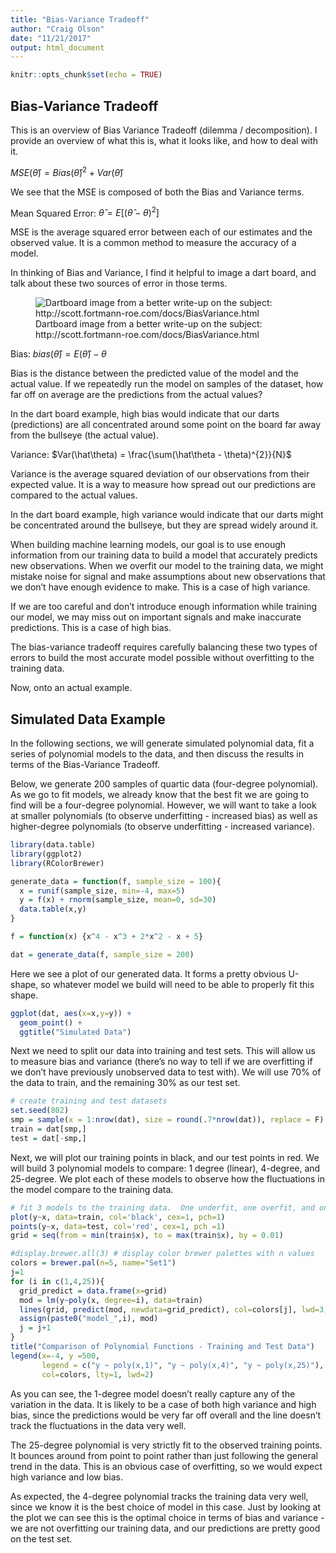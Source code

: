 ```yaml
---
title: "Bias-Variance Tradeoff"
author: "Craig Olson"
date: "11/21/2017"
output: html_document
---
```


```r
knitr::opts_chunk$set(echo = TRUE)
```

## Bias-Variance Tradeoff

This is an overview of Bias Variance Tradeoff (dilemma / decomposition).  I provide an overview of what
this is, what it looks like, and how to deal with it.

$MSE(\hat\theta) = Bias(\hat\theta)^{2} + Var(\hat\theta)$

We see that the MSE is composed of both the Bias and Variance terms.

Mean Squared Error: $\hat\theta = E[(\hat\theta - \theta)^{2}]$

MSE is the average squared error between each of our estimates and the observed value.  It is a common method to measure the accuracy of a model.

In thinking of Bias and Variance, I find it helpful to image a dart board, and talk about these two sources of error in those terms.

![Dartboard image from a better write-up on the subject: http://scott.fortmann-roe.com/docs/BiasVariance.html](/Users/craig/Documents/Practice/R-Machine-Learning/BiasVarianceTradeoff/darts.png)




Bias: $bias(\hat\theta) = E(\hat\theta) - \theta$

Bias is the distance between the predicted value of the model and the actual value.  If we repeatedly run the model on samples of the dataset, how far off on average are the predictions from the actual values?  

In the dart board example, high bias would indicate that our darts (predictions) are all concentrated around some point on the board far away from the bullseye (the actual value).

Variance: $Var(\hat\theta) = \frac{\sum(\hat\theta - \theta)^{2}}{N}$

Variance is the average squared deviation of our observations from their expected value.  It is a way to measure how spread out our predictions are compared to the actual values.

In the dart board example, high variance would indicate that our darts might be concentrated around the bullseye, but they are spread widely around it.

When building machine learning models, our goal is to use enough information from our training data to build a model that accurately predicts new observations.  When we overfit our model to the training data, we might mistake noise for signal and make assumptions about new observations that we don't have enough evidence to make.  This is a case of high variance.

If we are too careful and don't introduce enough information while training our model, we may miss out on important signals and make inaccurate predictions.  This is a case of high bias.

The bias-variance tradeoff requires carefully balancing these two types of errors to build the most accurate model possible without overfitting to the training data.

Now, onto an actual example.

## Simulated Data Example

In the following sections, we will generate simulated polynomial data, fit a series of polynomial models to the data, and then discuss the results in terms of the Bias-Variance Tradeoff.

Below, we generate 200 samples of quartic data (four-degree polynomial).  As we go to fit models, we already know that the best fit we are going to find will be a four-degree polynomial.  However, we will want to take a look at smaller polynomials (to observe underfitting - increased bias) as well as higher-degree polynomials (to observe underfitting - increased variance).

```r
library(data.table)
library(ggplot2)
library(RColorBrewer)

generate_data = function(f, sample_size = 100){
  x = runif(sample_size, min=-4, max=5)
  y = f(x) + rnorm(sample_size, mean=0, sd=30)
  data.table(x,y)
}

f = function(x) {x^4 - x^3 + 2*x^2 - x + 5}

dat = generate_data(f, sample_size = 200)

```

Here we see a plot of our generated data.  It forms a pretty obvious U-shape, so whatever model we  build will need to be able to properly fit this shape.

```r
ggplot(dat, aes(x=x,y=y)) +
  geom_point() +
  ggtitle("Simulated Data")
```

Next we need to split our data into training and test sets.  This will allow us to measure bias and variance (there's no way to tell if we are overfitting if we don't have previously unobserved data to test with).  We will use 70% of the data to train, and the remaining 30% as our test set.

```r

# create training and test datasets
set.seed(802)
smp = sample(x = 1:nrow(dat), size = round(.7*nrow(dat)), replace = F)
train = dat[smp,]
test = dat[-smp,]

```

Next, we will plot our training points in black, and our test points in red.  We will build 3 polynomial models to compare:  1 degree (linear), 4-degree, and 25-degree.  We plot each of these models to observe how the fluctuations in the model compare to the training data.

```r

# fit 3 models to the training data.  One underfit, one overfit, and one with 4 degree polynomial
plot(y~x, data=train, col='black', cex=1, pch=1)
points(y~x, data=test, col='red', cex=1, pch =1)
grid = seq(from = min(train$x), to = max(train$x), by = 0.01)

#display.brewer.all(3) # display color brewer palettes with n values
colors = brewer.pal(n=5, name="Set1")
j=1
for (i in c(1,4,25)){
  grid_predict = data.frame(x=grid)
  mod = lm(y~poly(x, degree=i), data=train)
  lines(grid, predict(mod, newdata=grid_predict), col=colors[j], lwd=3, lty=1)
  assign(paste0("model_",i), mod)
  j = j+1
}
title("Comparison of Polynomial Functions - Training and Test Data")
legend(x=-4, y =500, 
       legend = c("y ~ poly(x,1)", "y ~ poly(x,4)", "y ~ poly(x,25)"),
       col=colors, lty=1, lwd=2)
```

As you can see, the 1-degree model doesn't really capture any of the variation in the data.  It is likely to be a case of both high variance and high bias, since the predictions would be very far off overall and the line doesn't track the fluctuations in the data very well.

The 25-degree polynomial is very strictly fit to the observed training points.  It bounces around from point to point rather than just following the general trend in the data.  This is an obvious case of overfitting, so we would expect high variance and low bias.

As expected, the 4-degree polynomial tracks the training data very well, since we know it is the best choice of model in this case.  Just by looking at the plot we can see this is the optimal choice in terms of bias and variance - we are not overfitting our training data, and our predictions are pretty good on the test set.